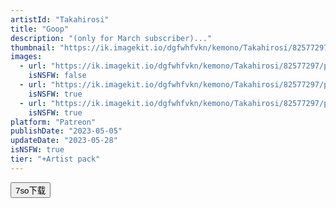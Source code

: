 ```yaml
---
artistId: "Takahirosi"
title: "Goop"
description: "(only for March subscriber)..."
thumbnail: "https://ik.imagekit.io/dgfwhfvkn/kemono/Takahirosi/82577297/p11_4_ori_1_Px9KztDqR.avif?updatedAt=1736988836174"
images:
  - url: "https://ik.imagekit.io/dgfwhfvkn/kemono/Takahirosi/82577297/p11_4_ori_1_Px9KztDqR.avif?updatedAt=1736988836174"
    isNSFW: false
  - url: "https://ik.imagekit.io/dgfwhfvkn/kemono/Takahirosi/82577297/p11_4_ori_4c_BWqsz2lBj.avif?updatedAt=1736988836476"
    isNSFW: true
  - url: "https://ik.imagekit.io/dgfwhfvkn/kemono/Takahirosi/82577297/p11_4_ori_8_Qq3yacM4k.avif?updatedAt=1736988836109"
    isNSFW: true
platform: "Patreon"
publishDate: "2023-05-05"
updateDate: "2023-05-28"
isNSFW: true
tier: "+Artist pack"
---
```



<Button
      isExternal
      isBlock
      variant="flat"
      color="foreground"
      as={Link}
      href="https://pan.7so.top/f/998Ot2/_4_GOOP.7z"
    >
      7so下载
    </Button>